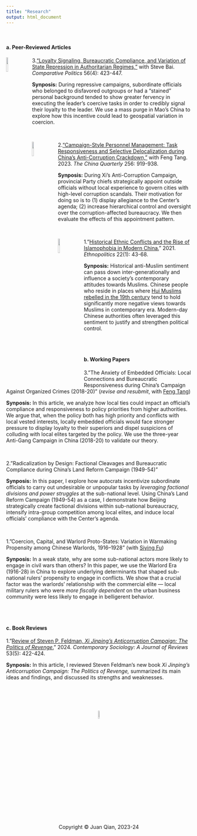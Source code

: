 ```yaml
---
title: "Research"
output: html_document
---
```


<br>

#### **a. Peer-Reviewed Articles**

<img src="cpjournal.png" style="width:10%; margin-right: 20px" align="left">

3.["Loyalty Signaling, Bureaucratic Compliance, and Variation of State Repression in Authoritarian Regimes,"](https://doi.org/10.5129/001041524X17069685289697) with Steve Bai. *Comparative Politics* 56(4): 423-447.

**Synposis:** During repressive campaigns, subordinate officials who belonged to disfavored outgroups or had a "stained" personal background tended to show greater fervency in executing the leader's coercive tasks in order to credibly signal their loyalty to the leader. We use a mass purge in Mao's China to explore how this incentive could lead to geospatial variation in coercion.

<br>

<img src="chinaquarterly.jpg" style="width:10%; margin-right: 20px" align="left">

2.["Campaign-Style Personnel Management: Task Responsiveness and Selective Delocalization during China's Anti-Corruption Crackdown,"](https://doi.org/10.1017/S0305741023000644) with Feng Tang. 2023. *The China Quarterly* 256: 919-938.

**Synposis:** During Xi's Anti-Corruption Campaign, provincial Party chiefs strategically appoint outside officials without local experience to govern cities with high-level corruption scandals. Their motivation for doing so is to (1) display allegiance to the Center's agenda; (2) increase hierarchical control and oversight over the corruption-affected bureaucracy. We then evaluate the effects of this appointment pattern.

<br>

<img src="ethnopolitics.jpeg" style="width:10%; margin-right: 20px" align="left">

1."[Historical Ethnic Conflicts and the Rise of Islamophobia in Modern China.](https://doi.org/10.1080/17449057.2021.2001954)" 2021. *Ethnopolitics* 22(1): 43-68.

**Synposis:** Historical anti-Muslim sentiment can pass down inter-generationally and influence a society's contemporary attitudes towards Muslims. Chinese people who reside in places where [Hui Muslims rebelled in the 19th century](https://en.wikipedia.org/wiki/Dungan_Revolt_(1862%E2%80%931877)) tend to hold significantly more negative views towards Muslims in contemporary era. Modern-day Chinese authorities often leveraged this sentiment to justify and strengthen political control.

<br>
<br>

#### **b. Working Papers**

3."The Anxiety of Embedded Officials: Local Connections and Bureaucratic Responsiveness during China's Campaign Against Organized Crimes (2018-20)" (*revise and resubmit*, with [Feng Tang](http://sir.uibe.edu.cn/szdw/zzxx/tf/index.htm))

**Synposis:** In this article, we analyze how local ties could impact an official’s compliance and responsiveness to policy priorities from higher authorities. We argue that, when the policy both has high priority and conflicts with local vested interests, locally embedded officials would face stronger pressure to display loyalty to their superiors and dispel suspicions of colluding with local elites targeted by the policy. We use the three-year Anti-Gang Campaign in China (2018-20) to validate our theory.

<br>

2."Radicalization by Design: Factional Cleavages and Bureaucratic Compliance during China’s Land Reform Campaign (1949-54)"

**Synposis:** In this paper, I explore how autocrats incentivize subordinate officials to carry out undesirable or unpopular tasks by *leveraging factional divisions and power struggles* at the sub-national level. Using China's Land Reform Campaign (1949-54) as a case, I demonstrate how Beijing strategically create factional divisions within sub-national bureaucracy, intensify intra-group competition among local elites, and induce local officials' compliance with the Center's agenda.

<br>

1."Coercion, Capital, and Warlord Proto-States: Variation in Warmaking Propensity among Chinese Warlords, 1916–1928" (with [Siying Fu](https://sociology.wisc.edu/staff/fu-siying/))

**Synposis:** In a weak state, why are some sub-national actors more likely to engage in civil wars than others? In this paper, we use the Warlord Era (1916-28) in China to explore underlying determinants that shaped sub-national rulers' propensity to engage in conflicts. We show that a crucial factor was the warlords' relationship with the commercial elite --- local military rulers who were *more fiscally dependent* on the urban business community were less likely to engage in belligerent behavior.

<br>
<br>

#### **c. Book Reviews**

1."[Review of Steven P. Feldman, *Xi Jinping's Anticorruption Campaign: The Politics of Revenge*.](https://doi.org/10.1177/00943061241269350h)" 2024. *Contemporary Sociology: A Journal of Reviews* 53(5): 422-424.

**Synposis:** In this article, I reviewed Steven Feldman's new book *Xi Jinping's Anticorruption Campaign: The Politics of Revenge,* summarized its main ideas and findings, and discussed its strengths and weaknesses.


<br>
<br>
<br>
<br>
<center> <img src="juan_logo.png" style="width:7.5%">
<br>
<center> Copyright © Juan Qian, 2023-24